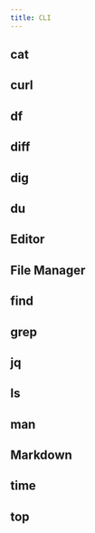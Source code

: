 ```yaml
---
title: CLI
---
```



## cat

<AwesomeList name="cat" />

## curl

<AwesomeList name="curl" />

## df

<AwesomeList name="df" />

## diff

<AwesomeList name="diff" />

## dig

<AwesomeList name="dig" />

## du

<AwesomeList name="du" />

## Editor

<AwesomeList name="Editor" />

## File Manager

<AwesomeList name="File Manager" />

## find

<AwesomeList name="find" />

## grep

<AwesomeList name="grep" />

## jq

<AwesomeList name="jq" />

## ls

<AwesomeList name="ls" />

## man

<AwesomeList name="man" />

## Markdown

<AwesomeList name="Markdown" />

## time

<AwesomeList name="time" />

## top

<AwesomeList name="top" />
